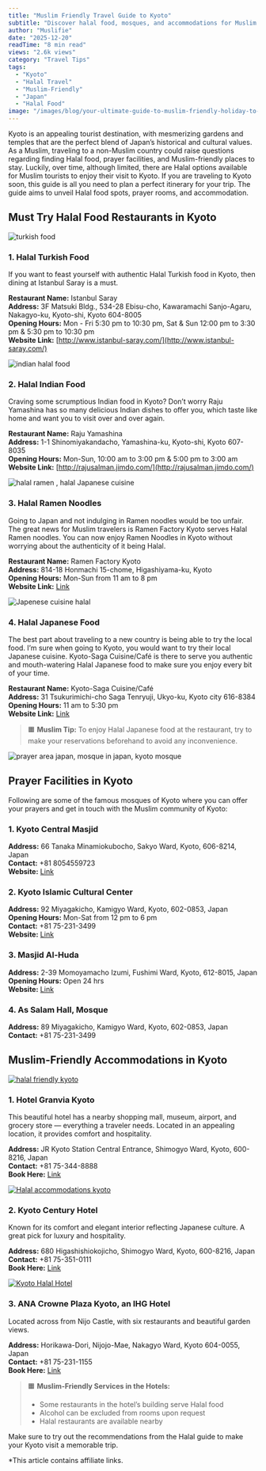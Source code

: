 ```yaml
---
title: "Muslim Friendly Travel Guide to Kyoto"
subtitle: "Discover halal food, mosques, and accommodations for Muslim travelers in Kyoto"
author: "Muslifie"
date: "2025-12-20"
readTime: "8 min read"
views: "2.6k views"
category: "Travel Tips"
tags:
  - "Kyoto"
  - "Halal Travel"
  - "Muslim-Friendly"
  - "Japan"
  - "Halal Food"
image: "/images/blog/your-ultimate-guide-to-muslim-friendly-holiday-to-kyoto-japan-285169.webp"
---
```


Kyoto is an appealing tourist destination, with mesmerizing gardens and temples that are the perfect blend of Japan’s historical and cultural values. As a Muslim, traveling to a non-Muslim country could raise questions regarding finding Halal food, prayer facilities, and Muslim-friendly places to stay. Luckily, over time, although limited, there are Halal options available for Muslim tourists to enjoy their visit to Kyoto. If you are traveling to Kyoto soon, this guide is all you need to plan a perfect itinerary for your trip. The guide aims to unveil Halal food spots, prayer rooms, and accommodation.

## Must Try Halal Food Restaurants in Kyoto

![turkish food](/images/blog/pexels-fauzanfitria-7545572_600x600.webp)

### 1. Halal Turkish Food

If you want to feast yourself with authentic Halal Turkish food in Kyoto, then dining at Istanbul Saray is a must.

**Restaurant Name:** Istanbul Saray  
**Address:** 3F Matsuki Bldg., 534-28 Ebisu-cho, Kawaramachi Sanjo-Agaru, Nakagyo-ku, Kyoto-shi, Kyoto 604-8005  
**Opening Hours:** Mon - Fri 5:30 pm to 10:30 pm, Sat & Sun 12:00 pm to 3:30 pm & 5:30 pm to 10:30 pm  
**Website Link:** [http://www.istanbul-saray.com/](http://www.istanbul-saray.com/)

![indian halal food](/images/blog/pexels-chanwalrus-941869_600x600.webp)

### 2. Halal Indian Food

Craving some scrumptious Indian food in Kyoto? Don’t worry Raju Yamashina has so many delicious Indian dishes to offer you, which taste like home and want you to visit over and over again.

**Restaurant Name:** Raju Yamashina  
**Address:** 1-1 Shinomiyakandacho, Yamashina-ku, Kyoto-shi, Kyoto 607-8035  
**Opening Hours:** Mon-Sun, 10:00 am to 3:00 pm & 5:00 pm to 3:00 am  
**Website Link:** [http://rajusalman.jimdo.com/](http://rajusalman.jimdo.com/)

![halal ramen , halal Japanese cuisine](/images/blog/pexels-rdne-6646360_600x600.webp)

### 3. Halal Ramen Noodles

Going to Japan and not indulging in Ramen noodles would be too unfair. The great news for Muslim travelers is Ramen Factory Kyoto serves Halal Ramen noodles. You can now enjoy Ramen Noodles in Kyoto without worrying about the authenticity of it being Halal.

**Restaurant Name:** Ramen Factory Kyoto  
**Address:** 814-18 Honmachi 15-chome, Higashiyama-ku, Kyoto  
**Opening Hours:** Mon-Sun from 11 am to 8 pm  
**Website Link:** [Link](http://www.fireramen.com/ramenfactory/)

![Japenese cuisine halal](/images/blog/pexels-rajesh-tp-749235-2098085_600x600.webp)

### 4. Halal Japanese Food

The best part about traveling to a new country is being able to try the local food. I’m sure when going to Kyoto, you would want to try their local Japanese cuisine. Kyoto-Saga Cuisine/Café is there to serve you authentic and mouth-watering Halal Japanese food to make sure you enjoy every bit of your time.

**Restaurant Name:** Kyoto-Saga Cuisine/Café  
**Address:** 31 Tsukurimichi-cho Saga Tenryuji, Ukyo-ku, Kyoto city 616-8384  
**Opening Hours:** 11 am to 5:30 pm  
**Website Link:** [Link](http://www.yosiya.jp/okunoniwa/)

> 🟧 **Muslim Tip:** To enjoy Halal Japanese food at the restaurant, try to make your reservations beforehand to avoid any inconvenience.

![prayer area japan, mosque in japan, kyoto mosque](/images/blog/pexels-faheem-ahamad-422934800-16732831_600x600.webp)

## Prayer Facilities in Kyoto

Following are some of the famous mosques of Kyoto where you can offer your prayers and get in touch with the Muslim community of Kyoto:

### 1. Kyoto Central Masjid

**Address:** 66 Tanaka Minamiokubocho, Sakyo Ward, Kyoto, 606-8214, Japan  
**Contact:** +81 8054559723  
**Website:** [Link](http://www.kyotomosque.jp/contact/)

### 2. Kyoto Islamic Cultural Center

**Address:** 92 Miyagakicho, Kamigyo Ward, Kyoto, 602-0853, Japan  
**Opening Hours:** Mon-Sat from 12 pm to 6 pm  
**Contact:** +81 75-231-3499  
**Website:** [Link](http://www.islamjapan.net/ibc/)

### 3. Masjid Al-Huda

**Address:** 2-39 Momoyamacho Izumi, Fushimi Ward, Kyoto, 612-8015, Japan  
**Opening Hours:** Open 24 hrs  
**Website:** [Link](https://www.ujimuslim.net)

### 4. As Salam Hall, Mosque

**Address:** 89 Miyagakicho, Kamigyo Ward, Kyoto, 602-0853, Japan  
**Contact:** +81 75-231-3499

## Muslim-Friendly Accommodations in Kyoto

[![halal friendly kyoto](/images/blog/2c7cd1970ba2e913eff80e1dc78752a7_600x600.webp)](https://agoda.tp.st/frmjWpq4)

### 1. Hotel Granvia Kyoto

This beautiful hotel has a nearby shopping mall, museum, airport, and grocery store — everything a traveler needs. Located in an appealing location, it provides comfort and hospitality.

**Address:** JR Kyoto Station Central Entrance, Shimogyo Ward, Kyoto, 600-8216, Japan  
**Contact:** +81 75-344-8888  
**Book Here:** [Link](https://agoda.tp.st/frmjWpq4)

[![Halal accommodations kyoto](/images/blog/3e7ad648736f09176b5a501419574202_480x480.webp)](https://agoda.tp.st/gQTXZwkj)

### 2. Kyoto Century Hotel

Known for its comfort and elegant interior reflecting Japanese culture. A great pick for luxury and hospitality.

**Address:** 680 Higashishiokojicho, Shimogyo Ward, Kyoto, 600-8216, Japan  
**Contact:** +81 75-351-0111  
**Book Here:** [Link](https://agoda.tp.st/gQTXZwkj)

[![Kyoto Halal Hotel](/images/blog/273391725_600x600.webp)](https://agoda.tp.st/gqjlG3C4)

### 3. ANA Crowne Plaza Kyoto, an IHG Hotel

Located across from Nijo Castle, with six restaurants and beautiful garden views.

**Address:** Horikawa-Dori, Nijojo-Mae, Nakagyo Ward, Kyoto 604-0055, Japan  
**Contact:** +81 75-231-1155  
**Book Here:** [Link](https://agoda.tp.st/gqjlG3C4)

> 🟧 **Muslim-Friendly Services in the Hotels:**
>
> - Some restaurants in the hotel’s building serve Halal food
> - Alcohol can be excluded from rooms upon request
> - Halal restaurants are available nearby

Make sure to try out the recommendations from the Halal guide to make your Kyoto visit a memorable trip.

\*This article contains affiliate links.
